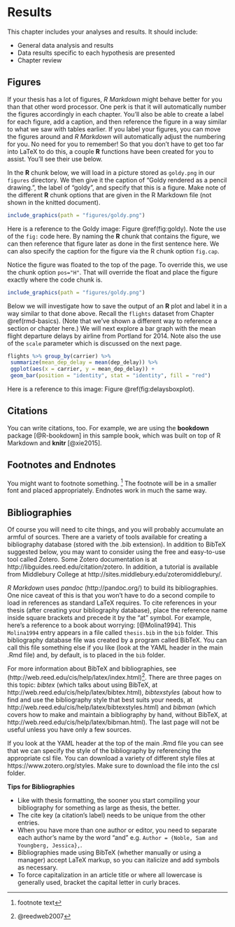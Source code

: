 # Results

This chapter includes your analyses and results. It should include:

- General data analysis and results
- Data results specific to each hypothesis are presented
- Chapter review


## Figures

If your thesis has a lot of figures, _R Markdown_ might behave better for you than that other word processor. One perk is that it will automatically number the figures accordingly in each chapter. You'll also be able to create a label for each figure, add a caption, and then reference the figure in a way similar to what we saw with tables earlier. If you label your figures, you can move the figures around and _R Markdown_ will automatically adjust the numbering for you. No need for you to remember! So that you don't have to get too far into LaTeX to do this, a couple **R** functions have been created for you to assist. You'll see their use below.

<!--
One thing that may be annoying is the way _R Markdown_ handles "floats" like tables and figures (it's really \LaTeX's fault). \LaTeX\ will try to find the best place to put your object based on the text around it and until you're really, truly done writing you should just leave it where it lies. There are some optional arguments specified in the options parameter of the `label` function. If you need to shift your figure around, it might be good to look here on tweaking the options argument: <https://en.wikibooks.org/wiki/LaTeX/Floats,_Figures_and_Captions>

If you need a graphic or tabular material to be part of the text, you can just put it inline. If you need it to appear in the list of figures or tables, it should be placed in a code chunk.
-->


In the **R** chunk below, we will load in a picture stored as `goldy.png` in our `figures` directory. We then give it the caption of "Goldy rendered as a pencil drawing.", the label of "goldy", and specify that this is a figure. Make note of the different **R** chunk options that are given in the R Markdown file (not shown in the knitted document).

```r
include_graphics(path = "figures/goldy.png")
```

Here is a reference to the Goldy image: Figure \@ref(fig:goldy). Note the use of the `fig:` code here. By naming the **R** chunk that contains the figure, we can then reference that figure later as done in the first sentence here. We can also specify the caption for the figure via the R chunk option `fig.cap`.

Notice the figure was floated to the top of the page. To override this, we use the chunk option `pos="H"`. That will override the float and place the figure exactly where the code chunk is.


```r
include_graphics(path = "figures/goldy.png")
```

Below we will investigate how to save the output of an **R** plot and label it in a way similar to that done above. Recall the `flights` dataset from Chapter \@ref(rmd-basics). (Note that we've shown a different way to reference a section or chapter here.) We will next explore a bar graph with the mean flight departure delays by airline from Portland for 2014. Note also the use of the `scale` parameter which is discussed on the next page.

```r
flights %>% group_by(carrier) %>%
 summarize(mean_dep_delay = mean(dep_delay)) %>%
 ggplot(aes(x = carrier, y = mean_dep_delay)) +
 geom_bar(position = "identity", stat = "identity", fill = "red")
```

Here is a reference to this image: Figure \@ref(fig:delaysboxplot).


\clearpage

<!-- clearpage ends the page, and also dumps out all floats.
 Floats are things like tables and figures. -->

## Citations

You can write citations, too. For example, we are using the **bookdown** package [@R-bookdown] in this sample book, which was built on top of R Markdown and **knitr** [@xie2015].



## Footnotes and Endnotes

You might want to footnote something. ^[footnote text] The footnote will be in a smaller font and placed appropriately. Endnotes work in much the same way. 

## Bibliographies

Of course you will need to cite things, and you will probably accumulate an armful of sources. There are a variety of tools available for creating a bibliography database (stored with the .bib extension). In addition to BibTeX suggested below, you may want to consider using the free and easy-to-use tool called Zotero. Some Zotero documentation is at http://libguides.reed.edu/citation/zotero. In addition, a tutorial is available from Middlebury College at http://sites.middlebury.edu/zoteromiddlebury/.

_R Markdown_ uses _pandoc_ (http://pandoc.org/) to build its bibliographies. One nice caveat of this is that you won't have to do a second compile to load in references as standard LaTeX requires. To cite references in your thesis (after creating your bibliography database), place the reference name inside square brackets and precede it by the "at" symbol. For example, here's a reference to a book about worrying: [@Molina1994]. This `Molina1994` entry appears in a file called `thesis.bib` in the `bib` folder. This bibliography database file was created by a program called BibTeX. You can call this file something else if you like (look at the YAML header in the main .Rmd file) and, by default, is to placed in the `bib` folder. 

For more information about BibTeX and bibliographies, see (http://web.reed.edu/cis/help/latex/index.html)^[@reedweb2007]. There are three pages on this topic: _bibtex_ (which talks about using BibTeX, at http://web.reed.edu/cis/help/latex/bibtex.html), _bibtexstyles_ (about how to find and use the bibliography style that best suits your needs, at http://web.reed.edu/cis/help/latex/bibtexstyles.html) and _bibman_ (which covers how to make and maintain a bibliography by hand, without BibTeX, at http://web.reed.edu/cis/help/latex/bibman.html). The last page will not be useful unless you have only a few sources.

If you look at the YAML header at the top of the main .Rmd file you can see that we can specify the style of the bibliography by referencing the appropriate csl file. You can download a variety of different style files at https://www.zotero.org/styles. Make sure to download the file into the csl folder.

**Tips for Bibliographies**

- Like with thesis formatting, the sooner you start compiling your bibliography for something as large as thesis, the better. 
- The cite key (a citation's label) needs to be unique from the other entries.
- When you have more than one author or editor, you need to separate each author's name by the word "and" e.g. `Author = {Noble, Sam and Youngberg, Jessica},`.
- Bibliographies made using BibTeX (whether manually or using a manager) accept LaTeX markup, so you can italicize and add symbols as necessary.
- To force capitalization in an article title or where all lowercase is generally used, bracket the capital letter in curly braces.




